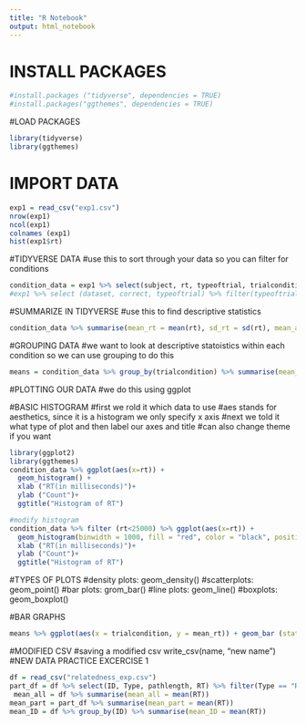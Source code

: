 ```yaml
---
title: "R Notebook"
output: html_notebook
---
```

# INSTALL PACKAGES
```r
#install.packages ("tidyverse", dependencies = TRUE)
#install.packages("ggthemes", dependencies = TRUE)

```

#LOAD PACKAGES
```r
library(tidyverse)
library(ggthemes)
```
# IMPORT DATA
```r
exp1 = read_csv("exp1.csv")
nrow(exp1)
ncol(exp1)
colnames (exp1)
hist(exp1$rt)
```

#TIDYVERSE DATA
  #use this to sort through your data so you can filter for conditions
```r
condition_data = exp1 %>% select(subject, rt, typeoftrial, trialcondition, correct) %>% filter(typeoftrial == "picture" & trialcondition %in% c("Heavy_Normal", "Light_Smashed", "Heavy_Smashed", "Light_Normal"))
#exp1 %>% select (dataset, correct, typeoftrial) %>% filter(typeoftrial=="picture" & correct %in% c(1))
```

#SUMMARIZE IN TIDYVERSE
  #use this to find descriptive statistics
```r
condition_data %>% summarise(mean_rt = mean(rt), sd_rt = sd(rt), mean_acc = mean(correct))
```
#GROUPING DATA
  #we want to look at descriptive statoistics within each condition so we can use grouping to do this
```r
means = condition_data %>% group_by(trialcondition) %>% summarise(mean_rt = mean(rt), sd_rt = sd(rt), mean_acc = mean(correct))
```

#PLOTTING OUR DATA
  #we do this using ggplot

#BASIC HISTOGRAM
  #first we rold it which data to use
  #aes stands for aesthetics, since it is a histogram we only specify x axis
  #next we told it what type of plot and then label our axes and title
  #can also change theme if you want
```r
library(ggplot2)
library(ggthemes)
condition_data %>% ggplot(aes(x=rt)) +
  geom_histogram() + 
  xlab ("RT(in milliseconds)")+ 
  ylab ("Count")+ 
  ggtitle("Histogram of RT")

#modify histogram
condition_data %>% filter (rt<25000) %>% ggplot(aes(x=rt)) +
  geom_histogram(binwidth = 1000, fill = "red", color = "black", position = "identity") + theme_solarized() +
  xlab ("RT(in milliseconds)")+ 
  ylab ("Count")+ 
  ggtitle("Histogram of RT")

```
#TYPES OF PLOTS
  #density plots: geom_density()
  #scatterplots: geom_point()
  #bar plots: grom_bar()
  #line plots: geom_line()
  #boxplots: geom_boxplot()
  
#BAR GRAPHS
```r
means %>% ggplot(aes(x = trialcondition, y = mean_rt)) + geom_bar (stat = "identity", fill = "gold", color = "purple") + theme_fivethirtyeight() + xlab("RT (in milliseconds)") + ylab ("Count") + ggtitle ("Barplot of RT")
```

#MODIFIED CSV
  #saving a modified csv
    write_csv(name, "new name")
#NEW DATA PRACTICE EXCERCISE 1

```r
df = read_csv("relatedness_exp.csv")
part_df = df %>% select(ID, Type, pathlength, RT) %>% filter(Type == "Related" & pathlength %in% c(1,2))
 mean_all = df %>% summarise(mean_all = mean(RT))
mean_part = part_df %>% summarise(mean_part = mean(RT))
mean_ID = df %>% group_by(ID) %>% summarise(mean_ID = mean(RT))

```

    

  

